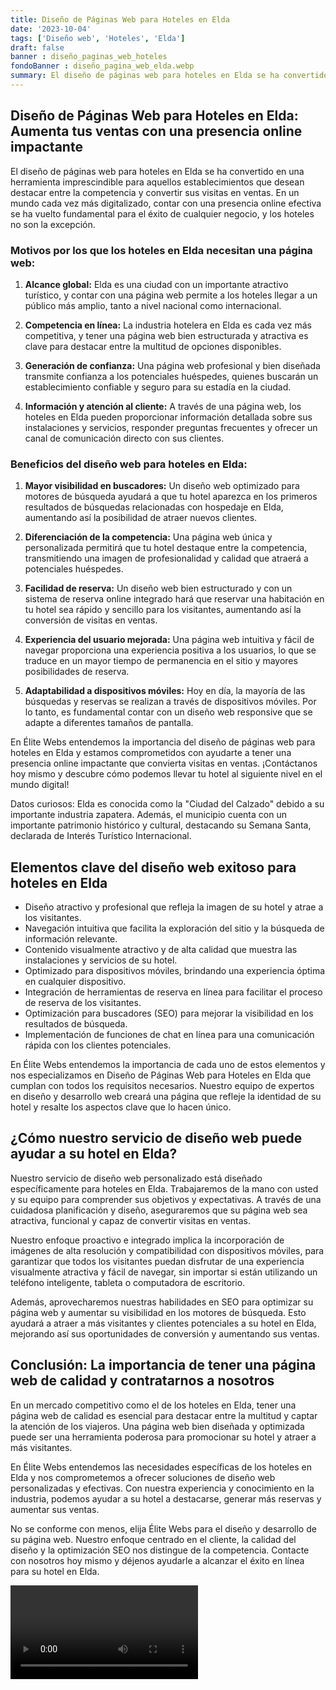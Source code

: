 ```yaml
---
title: Diseño de Páginas Web para Hoteles en Elda
date: '2023-10-04'
tags: ['Diseño web', 'Hoteles', 'Elda']
draft: false
banner : diseño_paginas_web_hoteles
fondoBanner : diseño_pagina_web_elda.webp
summary: El diseño de páginas web para hoteles en Elda se ha convertido en una herramienta imprescindible para aquellos establecimientos que desean destacar entre la competencia y convertir sus visitas en ventas. En un mundo cada vez más digitalizado, contar con una presencia online efectiva se ha vuelto fundamental para el éxito de cualquier negocio, y los hoteles no son la excepción.
---
```


## Diseño de Páginas Web para Hoteles en Elda: Aumenta tus ventas con una presencia online impactante

El diseño de páginas web para hoteles en Elda se ha convertido en una herramienta imprescindible para aquellos establecimientos que desean destacar entre la competencia y convertir sus visitas en ventas. En un mundo cada vez más digitalizado, contar con una presencia online efectiva se ha vuelto fundamental para el éxito de cualquier negocio, y los hoteles no son la excepción.

### Motivos por los que los hoteles en Elda necesitan una página web:

1. **Alcance global:** Elda es una ciudad con un importante atractivo turístico, y contar con una página web permite a los hoteles llegar a un público más amplio, tanto a nivel nacional como internacional.

2. **Competencia en línea:** La industria hotelera en Elda es cada vez más competitiva, y tener una página web bien estructurada y atractiva es clave para destacar entre la multitud de opciones disponibles.

3. **Generación de confianza:** Una página web profesional y bien diseñada transmite confianza a los potenciales huéspedes, quienes buscarán un establecimiento confiable y seguro para su estadía en la ciudad.

4. **Información y atención al cliente:** A través de una página web, los hoteles en Elda pueden proporcionar información detallada sobre sus instalaciones y servicios, responder preguntas frecuentes y ofrecer un canal de comunicación directo con sus clientes.

### Beneficios del diseño web para hoteles en Elda:

1. **Mayor visibilidad en buscadores:** Un diseño web optimizado para motores de búsqueda ayudará a que tu hotel aparezca en los primeros resultados de búsquedas relacionadas con hospedaje en Elda, aumentando así la posibilidad de atraer nuevos clientes.

2. **Diferenciación de la competencia:** Una página web única y personalizada permitirá que tu hotel destaque entre la competencia, transmitiendo una imagen de profesionalidad y calidad que atraerá a potenciales huéspedes.

3. **Facilidad de reserva:** Un diseño web bien estructurado y con un sistema de reserva online integrado hará que reservar una habitación en tu hotel sea rápido y sencillo para los visitantes, aumentando así la conversión de visitas en ventas.

4. **Experiencia del usuario mejorada:** Una página web intuitiva y fácil de navegar proporciona una experiencia positiva a los usuarios, lo que se traduce en un mayor tiempo de permanencia en el sitio y mayores posibilidades de reserva.

5. **Adaptabilidad a dispositivos móviles:** Hoy en día, la mayoría de las búsquedas y reservas se realizan a través de dispositivos móviles. Por lo tanto, es fundamental contar con un diseño web responsive que se adapte a diferentes tamaños de pantalla.

En Élite Webs entendemos la importancia del diseño de páginas web para hoteles en Elda y estamos comprometidos con ayudarte a tener una presencia online impactante que convierta visitas en ventas. ¡Contáctanos hoy mismo y descubre cómo podemos llevar tu hotel al siguiente nivel en el mundo digital!

Datos curiosos: Elda es conocida como la "Ciudad del Calzado" debido a su importante industria zapatera. Además, el municipio cuenta con un importante patrimonio histórico y cultural, destacando su Semana Santa, declarada de Interés Turístico Internacional.

<GifSeo />

<Cta />

## Elementos clave del diseño web exitoso para hoteles en Elda

- Diseño atractivo y profesional que refleja la imagen de su hotel y atrae a los visitantes.
- Navegación intuitiva que facilita la exploración del sitio y la búsqueda de información relevante.
- Contenido visualmente atractivo y de alta calidad que muestra las instalaciones y servicios de su hotel.
- Optimizado para dispositivos móviles, brindando una experiencia óptima en cualquier dispositivo.
- Integración de herramientas de reserva en línea para facilitar el proceso de reserva de los visitantes.
- Optimización para buscadores (SEO) para mejorar la visibilidad en los resultados de búsqueda.
- Implementación de funciones de chat en línea para una comunicación rápida con los clientes potenciales.

En Élite Webs entendemos la importancia de cada uno de estos elementos y nos especializamos en Diseño de Páginas Web para Hoteles en Elda que cumplan con todos los requisitos necesarios. Nuestro equipo de expertos en diseño y desarrollo web creará una página que refleje la identidad de su hotel y resalte los aspectos clave que lo hacen único.

## ¿Cómo nuestro servicio de diseño web puede ayudar a su hotel en Elda?

Nuestro servicio de diseño web personalizado está diseñado específicamente para hoteles en Elda. Trabajaremos de la mano con usted y su equipo para comprender sus objetivos y expectativas. A través de una cuidadosa planificación y diseño, aseguraremos que su página web sea atractiva, funcional y capaz de convertir visitas en ventas.

Nuestro enfoque proactivo e integrado implica la incorporación de imágenes de alta resolución y compatibilidad con dispositivos móviles, para garantizar que todos los visitantes puedan disfrutar de una experiencia visualmente atractiva y fácil de navegar, sin importar si están utilizando un teléfono inteligente, tableta o computadora de escritorio.

Además, aprovecharemos nuestras habilidades en SEO para optimizar su página web y aumentar su visibilidad en los motores de búsqueda. Esto ayudará a atraer a más visitantes y clientes potenciales a su hotel en Elda, mejorando así sus oportunidades de conversión y aumentando sus ventas.

## Conclusión: La importancia de tener una página web de calidad y contratarnos a nosotros

En un mercado competitivo como el de los hoteles en Elda, tener una página web de calidad es esencial para destacar entre la multitud y captar la atención de los viajeros. Una página web bien diseñada y optimizada puede ser una herramienta poderosa para promocionar su hotel y atraer a más visitantes.

En Élite Webs entendemos las necesidades específicas de los hoteles en Elda y nos comprometemos a ofrecer soluciones de diseño web personalizadas y efectivas. Con nuestra experiencia y conocimiento en la industria, podemos ayudar a su hotel a destacarse, generar más reservas y aumentar sus ventas.

No se conforme con menos, elija Élite Webs para el diseño y desarrollo de su página web. Nuestro enfoque centrado en el cliente, la calidad del diseño y la optimización SEO nos distingue de la competencia. Contacte con nosotros hoy mismo y déjenos ayudarle a alcanzar el éxito en línea para su hotel en Elda.

<Video />

<CtaBot job='Hoteles' city='Elda'/>

<Gmaps query='Elda+españa+maps' />